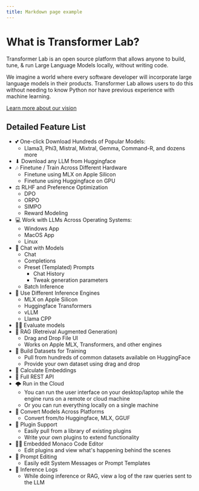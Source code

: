 ```yaml
---
title: Markdown page example
---
```


# What is Transformer Lab?

Transformer Lab is an open source platform that allows anyone to build, tune, & run Large Language Models locally, without writing code.

We imagine a world where every software developer will incorporate large language models in their products. Transformer Lab allows users to do this without needing to know Python nor have previous experience with machine learning.

[Learn more about our vision](./about)

## Detailed Feature List

- 💕 One-click Download Hundreds of Popular Models:
  - Llama3, Phi3, Mistral, Mixtral, Gemma, Command-R, and dozens more
- ⬇ Download any LLM from Huggingface
- 🎶 Finetune / Train Across Different Hardware
  - Finetune using MLX on Apple Silicon
  - Finetune using Huggingface on GPU
- ⚖️ RLHF and Preference Optimization
  - DPO
  - ORPO
  - SIMPO
  - Reward Modeling
- 💻 Work with LLMs Across Operating Systems:
  - Windows App
  - MacOS App
  - Linux
- 💬 Chat with Models
  - Chat
  - Completions
  - Preset (Templated) Prompts
    - Chat History
    - Tweak generation parameters
  - Batch Inference
- 🚂 Use Different Inference Engines
  - MLX on Apple Silicon
  - Huggingface Transformers
  - vLLM
  - Llama CPP
- 🧑‍🎓 Evaluate models
- 📖 RAG (Retreival Augmented Generation)
  - Drag and Drop File UI
  - Works on Apple MLX, Transformers, and other engines
- 📓 Build Datasets for Training
  - Pull from hundreds of common datasets available on HuggingFace
  - Provide your own dataset using drag and drop
- 🔢 Calculate Embeddings
- 💁 Full REST API
- 🌩 Run in the Cloud
  - You can run the user interface on your desktop/laptop while the engine runs on a remote or cloud machine
  - Or you can run everything locally on a single machine
- 🔀 Convert Models Across Platforms
  - Convert from/to Huggingface, MLX, GGUF
- 🔌 Plugin Support
  - Easily pull from a library of existing plugins
  - Write your own plugins to extend functionality
- 🧑‍💻 Embedded Monaco Code Editor
  - Edit plugins and view what's happening behind the scenes
- 📝 Prompt Editing
  - Easily edit System Messages or Prompt Templates
- 📜 Inference Logs
  - While doing inference or RAG, view a log of the raw queries sent to the LLM
